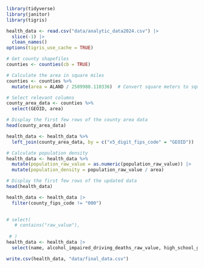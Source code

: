```r
library(tidyverse)
library(janitor)
library(tigris)
```


```r
health_data <- read.csv("data/analytic_data2024.csv") |> 
  slice(-1) |> 
  clean_names()
options(tigris_use_cache = TRUE)

# Get county shapefiles
counties <- counties(cb = TRUE)

# Calculate the area in square miles
counties <- counties %>%
  mutate(area = ALAND / 2589988.110336)  # Convert square meters to square miles

# Select relevant columns
county_area_data <- counties %>%
  select(GEOID, area)

# Display the first few rows of the county area data
head(county_area_data)

health_data <- health_data %>%
  left_join(county_area_data, by = c("x5_digit_fips_code" = "GEOID"))

# Calculate population density
health_data <- health_data %>%
  mutate(population_raw_value = as.numeric(population_raw_value)) |> 
  mutate(population_density = population_raw_value / area)

# Display the first few rows of the updated data
head(health_data)

```


```r
  
health_data <- health_data |> 
  filter(county_fips_code != "000")
  

# select(
   # contains("raw_value"),
    
 # )
health_data <- health_data |> 
  select(name, alcohol_impaired_driving_deaths_raw_value, high_school_graduation_raw_value, unemployment_raw_value, median_household_income_raw_value, children_in_single_parent_households_raw_value, social_associations_raw_value, drug_overdose_deaths_raw_value, disconnected_youth_raw_value, homicides_raw_value, suicides_raw_value, population_raw_value, population_density, x_below_18_years_of_age_raw_value, x_65_and_older_raw_value, x_non_hispanic_black_raw_value, x_american_indian_or_alaska_native_raw_value, x_hispanic_raw_value, x_female_raw_value)

```

```r
write.csv(health_data, "data/final_data.csv")
```

